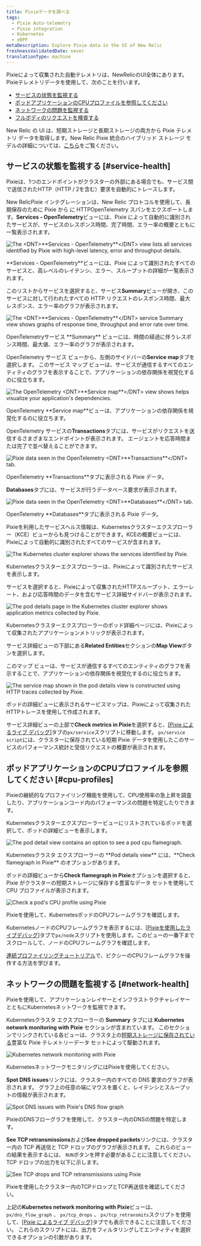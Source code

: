 ```yaml
---
title: Pixieデータを調べる
tags:
  - Pixie Auto-telemetry
  - Pixie integration
  - Kubernetes
  - eBPF
metaDescription: Explore Pixie data in the UI of New Relic
freshnessValidatedDate: never
translationType: machine
---
```















Pixieによって収集された自動テレメトリは、NewRelicのUI全体にあります。Pixieテレメトリデータを使用して、次のことを行います。

* [サービスの状態を監視する](#service-health)
* [ポッドアプリケーションのCPUプロファイルを参照してください](#cpu-profiles)
* [ネットワークの問題を監視する](#network-health)
* [フルボディのリクエストを検査する](/docs/kubernetes-pixie/auto-telemetry-pixie/understand-use-data/pixie-entities)

New Relic の UI は、短期ストレージと長期ストレージの両方から Pixie テレメトリ データを取得します。New Relic Pixie 統合のハイブリッド ストレージ モデルの詳細については、[こちら](/docs/kubernetes-pixie/auto-telemetry-pixie/understand-use-data/overview)をご覧ください。

## サービスの状態を監視する [#service-health]

Pixieは、1つのエンドポイントがクラスターの外部にある場合でも、サービス間で送信されたHTTP（HTTP / 2を含む）要求を自動的にトレースします。

New RelicPixie インテグレーションは、New Relic プロトコルを使用して、長期保存のために Pixie から に HTTPOpenTelemetry スパンをエクスポートします。<DNT>**Services - OpenTelemetry**</DNT>ビューには、Pixie によって自動的に識別されたサービスが、サービスのレスポンス時間、完了時間、エラー率の概要とともに一覧表示されます。

<img
  title="The <DNT>**Services - OpenTelemetry**</DNT> view lists all services identified by Pixie with high-level latency, error and throughput details."
  alt="The <DNT>**Services - OpenTelemetry**</DNT> view lists all services identified by Pixie with high-level latency, error and throughput details."
  src={pixieServicesOtel}
/>

<figcaption>
  <DNT>**Services - OpenTelemetry**</DNT>ビューには、Pixie によって識別されたすべてのサービスと、高レベルのレイテンシ、エラー、スループットの詳細が一覧表示されます。
</figcaption>

このリストからサービスを選択すると、サービス<DNT>**Summary**</DNT>ビューが開き、このサービスに対して行われたすべての HTTP リクエストのレスポンス時間、最大レスポンス、エラー率のグラフが表示されます。

<img
  title="The <DNT>**Services - OpenTelemetry**</DNT> service Summary view shows graphs of response time, throughput and error rate over time."
  alt="The <DNT>**Services - OpenTelemetry**</DNT> service Summary view shows graphs of response time, throughput and error rate over time."
  src={pixieServicesOtelDetails}
/>

<figcaption>
  OpenTelemetryサービス <DNT>**Summary**</DNT> ビューには、時間の経過に伴うレスポンス時間、最大値、エラー率のグラフが表示されます。
</figcaption>

OpenTelemetry サービス ビューから、左側のサイドバーの<DNT>**Service map**</DNT>タブを選択します。 このサービス マップ ビューは、サービスが通信するすべてのエンティティのグラフを表示することで、アプリケーションの依存関係を視覚化するのに役立ちます。

<img
  title="The OpenTelemetry <DNT>**Service map**</DNT> view shows helps visualize your application's dependencies."
  alt="The OpenTelemetry <DNT>**Service map**</DNT> view shows helps visualize your application's dependencies."
  src={pixieServiceOtelMap}
/>

<figcaption>
  OpenTelemetry <DNT>**Service map**</DNT>ビューは、アプリケーションの依存関係を視覚化するのに役立ちます。
</figcaption>

OpenTelemetry サービスの<DNT>**Transactions**</DNT>タブには、サービスがリクエストを送信するさまざまなエンドポイントが表示されます。 エージェントを応答時間または完了で並べ替えることができます。

<img
  title="Pixie data seen in the OpenTelemetry <DNT>**Transactions**</DNT> tab. "
  alt="Pixie data seen in the OpenTelemetry <DNT>**Transactions**</DNT> tab. "
  src={pixieServicesOtelTransactions}
/>

<figcaption>
  OpenTelemetry <DNT>**Transactions**</DNT>タブに表示される Pixie データ。
</figcaption>

<DNT>**Databases**</DNT>タブには、サービスが行うデータベース要求が表示されます。

<img
  title="Pixie data seen in the OpenTelemetry <DNT>**Databases**</DNT> tab."
  alt="Pixie data seen in the OpenTelemetry <DNT>**Databases**</DNT> tab."
  src={pixieServicesOtelDatabases}
/>

<figcaption>
  OpenTelemetry <DNT>**Databases**</DNT>タブに表示される Pixie データ。
</figcaption>

Pixieを利用したサービスヘルス情報は、Kubernetesクラスターエクスプローラー（KCE）ビューからも見つけることができます。KCEの概要ビューには、Pixieによって自動的に識別されたすべてのサービスが含まれます。

<img
  title="The Kubernetes cluster explorer shows the services identified by Pixie."
  alt="The Kubernetes cluster explorer shows the services identified by Pixie."
  src={pixieKce}
/>

<figcaption>
  Kubernetesクラスターエクスプローラーは、Pixieによって識別されたサービスを表示します。
</figcaption>

サービスを選択すると、Pixieによって収集されたHTTPスループット、エラーレート、および応答時間のデータを含むサービス詳細サイドバーが表示されます。

<img
  title="The pod details page in the Kubernetes cluster explorer shows application metrics collected by Pixie."
  alt="The pod details page in the Kubernetes cluster explorer shows application metrics collected by Pixie."
  src={pixieKcePodDetails}
/>

<figcaption>
  Kubernetesクラスターエクスプローラーのポッド詳細ページには、Pixieによって収集されたアプリケーションメトリックが表示されます。
</figcaption>

サービス詳細ビューの下部にある<DNT>**Related Entities**</DNT>セクションの<DNT>**Map View**</DNT>ボタンを選択します。

このマップ ビューは、サービスが通信するすべてのエンティティのグラフを表示することで、アプリケーションの依存関係を視覚化するのに役立ちます。

<img
  title="The service map shown in the pod details view is constructed using HTTP traces collected by Pixie."
  alt="The service map shown in the pod details view is constructed using HTTP traces collected by Pixie."
  src={pixieKcePodDetailsMap}
/>

<figcaption>
  ポッドの詳細ビューに表示されるサービスマップは、Pixieによって収集されたHTTPトレースを使用して作成されます。
</figcaption>

サービス詳細ビューの上部で<DNT>**Check metrics in Pixie**</DNT>を選択すると、[\[Pixie によるライブ デバッグ\]](/docs/kubernetes-pixie/auto-telemetry-pixie/understand-use-data/live-debugging-with-pixie)タブの`px/service`スクリプトに移動します。 `px/service script`には、クラスターに保存されている短期 Pixie データを使用したこのサービスのパフォーマンス統計と受信リクエストの概要が表示されます。

## ポッドアプリケーションのCPUプロファイルを参照してください [#cpu-profiles]

Pixieの継続的なプロファイリング機能を使用して、CPU使用率の急上昇を調査したり、アプリケーションコード内のパフォーマンスの問題を特定したりできます。

Kubernetesクラスターエクスプローラービューにリストされているポッドを選択して、ポッドの詳細ビューを表示します。

<img
  title="The pod detail view contains an option to see a pod cpu flamegraph."
  alt="The pod detail view contains an option to see a pod cpu flamegraph."
  src={pixieKcePod}
/>

<figcaption>
  Kubernetesクラスタ エクスプローラーの <DNT>**Pod details view**</DNT> には、<DNT>**Check flamegraph in Pixie**</DNT> のオプションがあります。
</figcaption>

ポッドの詳細ビューから<DNT>**Check flamegraph in Pixie**</DNT>オプションを選択すると、Pixie がクラスターの短期ストレージに保存する豊富なデータ セットを使用して CPU プロファイルが表示されます。

<img
  title="Check a pod's CPU profile using Pixie"
  alt="Check a pod's CPU profile using Pixie"
  src={pixieCpuProfile}
/>

<figcaption>
  Pixieを使用して、KubernetesポッドのCPUフレームグラフを確認します。
</figcaption>

KubernetesノードのCPUフレームグラフを表示するには、\[[Pixieを使用したライブデバッグ](/docs/kubernetes-pixie/auto-telemetry-pixie/understand-use-data/live-debugging-with-pixie)]タブで`px/node`スクリプトを使用します。このビューの一番下までスクロールして、ノードのCPUフレームグラフを確認します。

[連続プロファイリングチュートリアル](https://docs.px.dev/tutorials/pixie-101/profiler/)で、ピクシーのCPUフレームグラフを操作する方法を学びます。

## ネットワークの問題を監視する [#network-health]

Pixieを使用して、アプリケーションレイヤーとインフラストラクチャレイヤーとともにKubernetesネットワークを監視できます。

Kubernetesクラスタ エクスプローラーの <DNT>**Summary**</DNT> タブには <DNT>**Kubernetes network monitoring with Pixie**</DNT> セクションが含まれています。 このセクションでリンクされている各ビューは、クラスタ上の[短期ストレージに保存されている](/docs/kubernetes-pixie/auto-telemetry-pixie/understand-use-data/overview)豊富な Pixie テレメトリーデータ セットによって駆動されます。

<img
  title="Kubernetes network monitoring with Pixie"
  alt="Kubernetes network monitoring with Pixie"
  src={pixieNetworkMonitoring}
/>

<figcaption>
  KubernetesネットワークモニタリングにはPixieを使用してください。
</figcaption>

<DNT>**Spot DNS issues**</DNT>リンクには、クラスター内のすべての DNS 要求のグラフが表示されます。 グラフ上の任意の端にマウスを置くと、レイテンシとスループットの情報が表示されます。

<img
  title="Spot DNS issues with Pixie's DNS flow graph"
  alt="Spot DNS issues with Pixie's DNS flow graph"
  src={pixieDnsFlowGraph}
/>

<figcaption>
  PixieのDNSフローグラフを使用して、クラスター内のDNSの問題を特定します。
</figcaption>

<DNT>**See TCP retransmissions**</DNT>および<DNT>**See dropped packets**</DNT>リンクには、クラスター内の TCP 再送信と TCP ドロップのグラフが表示されます。 これらのビューの結果を表示するには、 `RUN`ボタンを押す必要があることに注意してください。 TCP ドロップの出力を以下に示します。

<img
  title="See TCP drops and TCP retransmissions using Pixie"
  alt="See TCP drops and TCP retransmissions using Pixie"
  src={pixieTcpDrops}
/>

<figcaption>
  Pixieを使用したクラスター内のTCPドロップとTCP再送信を確認してください。
</figcaption>

上記の<DNT>**Kubernetes network monitoring with Pixie**</DNT>ビューは、 `px/dns_flow_graph` 、 `px/tcp_drops` 、 `px/tcp_retransmits`スクリプトを使用して、[\[Pixie によるライブ デバッグ\]](/docs/kubernetes-pixie/auto-telemetry-pixie/understand-use-data/live-debugging-with-pixie)タブでも表示できることに注意してください。 これらのスクリプトには、出力をフィルタリングしてエンティティを選択できるオプションの引数があります。
